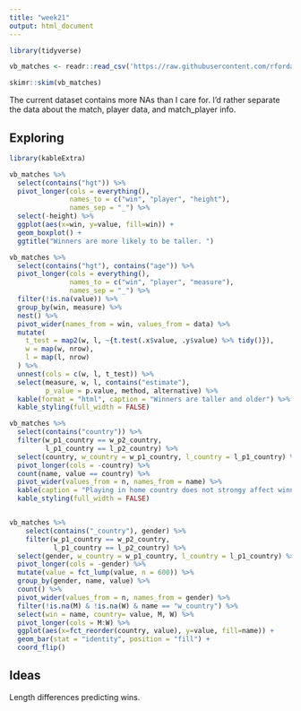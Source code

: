 ```yaml
---
title: "week21"
output: html_document
---
```


```r

library(tidyverse)

vb_matches <- readr::read_csv('https://raw.githubusercontent.com/rfordatascience/tidytuesday/master/data/2020/2020-05-19/vb_matches.csv', guess_max = 76000)

```

```r

skimr::skim(vb_matches)

```

The current dataset contains more NAs than I care for. 
I'd rather separate the data about the match, player data, and match_player info. 

## Exploring

```r

library(kableExtra)

vb_matches %>% 
  select(contains("hgt")) %>% 
  pivot_longer(cols = everything(), 
               names_to = c("win", "player", "height"), 
               names_sep = "_") %>% 
  select(-height) %>%
  ggplot(aes(x=win, y=value, fill=win)) +
  geom_boxplot() +
  ggtitle("Winners are more likely to be taller. ")

vb_matches %>% 
  select(contains("hgt"), contains("age")) %>% 
  pivot_longer(cols = everything(), 
               names_to = c("win", "player", "measure"), 
               names_sep = "_") %>% 
  filter(!is.na(value)) %>%
  group_by(win, measure) %>%
  nest() %>%
  pivot_wider(names_from = win, values_from = data) %>%
  mutate(
    t_test = map2(w, l, ~{t.test(.x$value, .y$value) %>% tidy()}),
    w = map(w, nrow),
    l = map(l, nrow)
  ) %>% 
  unnest(cols = c(w, l, t_test)) %>% 
  select(measure, w, l, contains("estimate"), 
         p_value = p.value, method, alternative) %>%
  kable(format = "html", caption = "Winners are taller and older") %>%
  kable_styling(full_width = FALSE)

vb_matches %>% 
  select(contains("country")) %>%  
  filter(w_p1_country == w_p2_country, 
         l_p1_country == l_p2_country) %>% 
  select(country, w_country = w_p1_country, l_country = l_p1_country) %>%
  pivot_longer(cols = -country) %>% 
  count(name, value == country) %>%
  pivot_wider(values_from = n, names_from = name) %>%
  kable(caption = "Playing in home country does not strongy affect winning chances") %>%
  kable_styling(full_width = FALSE)


vb_matches %>% 
    select(contains("_country"), gender) %>%  
    filter(w_p1_country == w_p2_country, 
           l_p1_country == l_p2_country) %>% 
  select(gender, w_country = w_p1_country, l_country = l_p1_country) %>%
  pivot_longer(cols = -gender) %>% 
  mutate(value = fct_lump(value, n = 600)) %>% 
  group_by(gender, name, value) %>%
  count() %>%  
  pivot_wider(values_from = n, names_from = gender) %>% 
  filter(!is.na(M) & !is.na(W) & name == "w_country") %>% 
  select(win = name, country= value, M, W) %>% 
  pivot_longer(cols = M:W) %>% 
  ggplot(aes(x=fct_reorder(country, value), y=value, fill=name)) +
  geom_bar(stat = "identity", position = "fill") +
  coord_flip()

```


## Ideas

Length differences predicting wins. 

